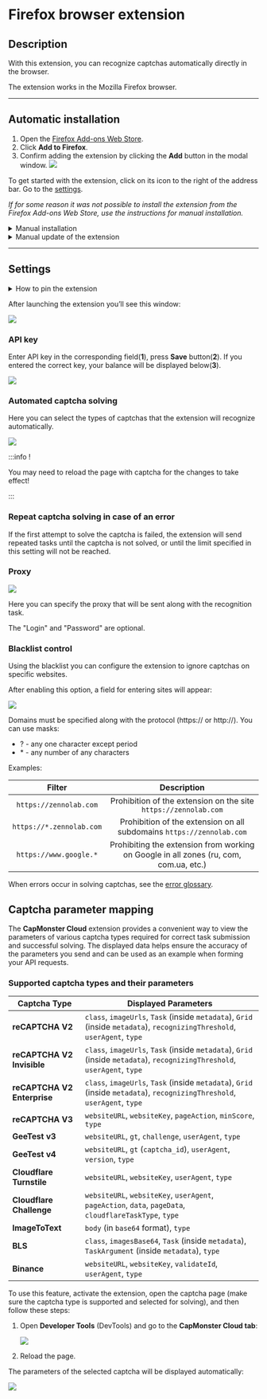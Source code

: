 ﻿---
sidebar_position: 1
sidebar_label: Firefox browser extension
---


<ArticleHead slug="extension/extension-firefox" />

# Firefox browser extension

## Description
With this extension, you can recognize captchas automatically directly in the browser.

The extension works in the Mozilla Firefox browser.

-----
## Automatic installation
1. Open the [Firefox Add-ons Web Store](https://addons.mozilla.org/en-US/firefox/addon/capmonster-cloud/).
2. Click **Add to Firefox**.
3. Confirm adding the extension by clicking the **Add** button in the modal window.
   ![](./images/extension-main-firefox/modal.png)

To get started with the extension, click on its icon to the right of the address bar. Go to the [settings](extension-firefox.mdx#settings).

*If for some reason it was not possible to install the extension from the Firefox Add-ons Web Store, use the instructions for manual installation.*

<details>
    <summary>Manual installation</summary>

1. Download the [archive with the extension](https://zenno.link/firefox-actual-build).

2. Open the Firefox browser and go to work with extensions:
   ![](./images/extension-main-firefox/extension-menu.png)
   
3. Click the gear button, in the drop-down list that opens, select **Install add-on from file...**
   ![](./images/extension-main-firefox/extension-installation.png)
   
4. Select the downloaded archive with the extension.

5. After downloading the extension, go to **Manage Your Extensions** and click on the installed extension. 
   ![](./images/extension-main-firefox/extension1.png)
   
6. Go to the **Permissions** tab and make sure that all permissions are granted.
   ![](./images/extension-main-firefox/extension2.png)
</details>

<details>
    <summary>Manual update of the extension</summary>

If you are installing the extension over the previous version, then when you update the original extension files, you also need to click the update button on the **Extensions** page (how to open this page is described above in the **Manual installation** section).
</details>

-----
## Settings
<details>
    <summary>How to pin the extension</summary>

By default, a newly installed extension is automatically pinned to the browser panel. 
   ![](./images/extension-main-firefox/extension-panel.png)
</details>

After launching the extension you’ll see this window:

![](./images/extension-main-firefox/ext.screen.enf.png)
### <a name="id-browserextension-apikey"></a>API key
Enter API key in the corresponding field(**1**), press **Save** button(**2**). If you entered the correct key, your balance will be displayed below(**3**).

![](./images/extension-main-firefox/api-key.png)
### <a name="id-browserextension-automaticcaptchasolving"></a>Automated captcha solving
Here you can select the types of captchas that the extension will recognize automatically.

![](./images/extension-main-firefox/extension.examplef.png)

:::info !

You may need to reload the page with captcha for the changes to take effect!

:::
### <a name="id-browserextension-repeatcaptchasolvingincaseofanerror"></a>Repeat captcha solving in case of an error
If the first attempt to solve the captcha is failed, the extension will send repeated tasks until the captcha is not solved, or until the limit specified in this setting will not be reached.
### <a name="id-browserextension-proxy"></a>Proxy
![](./images/extension-main-firefox/proxy.png) 

Here you can specify the proxy that will be sent along with the recognition task.

The "Login" and "Password" are optional.
### <a name="id-browserextension-blacklistcontrol"></a>Blacklist control
Using the blacklist you can configure the extension to ignore captchas on specific websites.

After enabling this option, a field for entering sites will appear:

![](./images/extension-main-firefox/blacklist-control.png)

Domains must be specified along with the protocol (https:// or http://).
You can use masks:

- ? - any one character except period
- \* - any number of any characters

Examples:

|**Filter**|**Description**|
| :-: | :-: |
|`https://zennolab.com`|Prohibition of the extension on the site `https://zennolab.com`|
|`https://*.zennolab.com`|Prohibition of the extension on all subdomains `https://zennolab.com`|
|`https://www.google.*`|Prohibiting the extension from working on Google in all zones (ru, com, com.ua, etc.)|

When errors occur in solving captchas, see the [error glossary](/api/api-errors.mdx).

## Captcha parameter mapping

The **CapMonster Cloud** extension provides a convenient way to view the parameters of various captcha types required for correct task submission and successful solving. The displayed data helps ensure the accuracy of the parameters you send and can be used as an example when forming your API requests.

### Supported captcha types and their parameters

| Captcha Type                | Displayed Parameters                                                                                                      |
| --------------------------- | ------------------------------------------------------------------------------------------------------------------------- |
| **reCAPTCHA V2**            | `class`, `imageUrls`, `Task` (inside `metadata`), `Grid` (inside `metadata`), `recognizingThreshold`, `userAgent`, `type` |
| **reCAPTCHA V2 Invisible**  | `class`, `imageUrls`, `Task` (inside `metadata`), `Grid` (inside `metadata`), `recognizingThreshold`, `userAgent`, `type` |
| **reCAPTCHA V2 Enterprise** | `class`, `imageUrls`, `Task` (inside `metadata`), `Grid` (inside `metadata`), `recognizingThreshold`, `userAgent`, `type` |
| **reCAPTCHA V3**            | `websiteURL`, `websiteKey`, `pageAction`, `minScore`, `type`                                                              |
| **GeeTest v3**              | `websiteURL`, `gt`, `challenge`, `userAgent`, `type`                                                                      |
| **GeeTest v4**              | `websiteURL`, `gt` (`captcha_id`), `userAgent`, `version`, `type`                                                         |
| **Cloudflare Turnstile**    | `websiteURL`, `websiteKey`, `userAgent`, `type`                                                                           |
| **Cloudflare Challenge**    | `websiteURL`, `websiteKey`, `userAgent`, `pageAction`, `data`, `pageData`, `cloudflareTaskType`, `type`                   |
| **ImageToText**             | `body` (in `base64` format), `type`                                                                                       |
| **BLS**                     | `class`, `imagesBase64`, `Task` (inside `metadata`), `TaskArgument` (inside `metadata`), `type`                           |
| **Binance**                 | `websiteURL`, `websiteKey`, `validateId`, `userAgent`, `type`                                                             |

To use this feature, activate the extension, open the captcha page (make sure the captcha type is supported and selected for solving), and then follow these steps:

1. Open **Developer Tools** (DevTools) and go to the **CapMonster Cloud tab**:  
   
   ![](./images/extension-main-firefox/params_extenstion2.png)

2. Reload the page.

The parameters of the selected captcha will be displayed automatically:  

![](./images/extension-main-firefox/params_extenstion3.png)